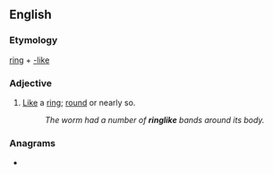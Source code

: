==English==

===Etymology===
[[ring]] + [[-like]]

===Adjective===
{{en-adj}}

# [[like|Like]] a [[ring]]; [[round]] or nearly so.
#: ''The worm had a number of '''ringlike''' bands around its body.''

===Anagrams===
* {{l|en|kinglier}}